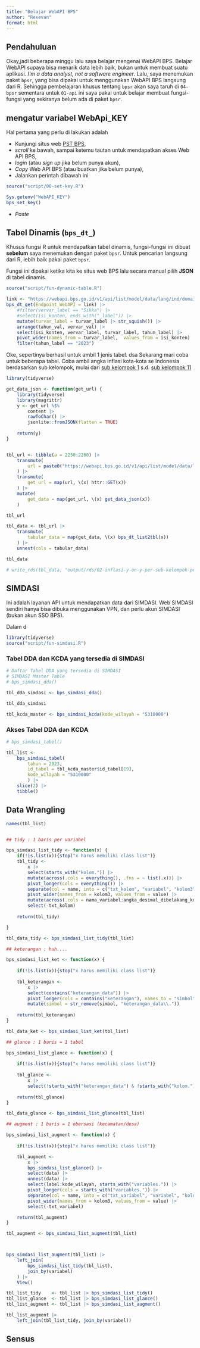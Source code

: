 ```yaml
---
title: "Belajar WebAPI BPS"
author: "Rexevan"
format: html
---
```


## Pendahuluan

Okay,jadi beberapa minggu lalu saya belajar mengenai WebAPI BPS. Belajar WebAPI supaya bisa menarik data lebih baik, bukan untuk membuat suatu aplikasi. *I'm a data analyst, not a software engineer*. Lalu, saya menemukan paket `bpsr`, yang bisa dipakai untuk menggunakan WebAPI BPS langsung dari R. Sehingga pembelajaran khusus tentang `bpsr` akan saya taruh di `04-bpsr` sementara untuk `01-api` ini saya pakai untuk belajar membuat fungsi-fungsi yang sekiranya belum ada di paket `bpsr`.

## mengatur variabel WebApi_KEY

Hal pertama yang perlu di lakukan adalah

-   Kunjungi situs web [PST BPS](pst.bps.go.id),
-   *scroll* ke bawah, sampai ketemu tautan untuk mendapatkan akses Web API BPS,
-   *login* (atau *sign up* jika belum punya akun),
-   *Copy* Web API BPS (atau buatkan jika belum punya),
-   Jalankan perintah dibawah ini

```r
source("script/00-set-key.R")

Sys.getenv("WebAPI_KEY")
bps_set_key()
```

-   *Paste*

## Tabel Dinamis (`bps_dt_`)

Khusus fungsi R untuk mendapatkan tabel dinamis, fungsi-fungsi ini dibuat **sebelum** saya menemukan dengan paket `bpsr`. Untuk pencarian langsung dari R, lebih baik pakai paket `bpsr`.

Fungsi ini dipakai ketika kita ke situs web BPS lalu secara manual pilih **JSON** di tabel dinamis.

```r
source("script/fun-dynamic-table.R")

link <- "https://webapi.bps.go.id/v1/api/list/model/data/lang/ind/domain/5300/var/1674/key/WebAPI_KEY"
bps_dt_get(Endpoint_WebAPI = link) |>
    #filter(vervar_label == "Sikka") |>
    #select(isi_konten, ends_with("_label")) |>
    mutate(turvar_label = turvar_label |> str_squish()) |>
    arrange(tahun_val, vervar_val) |>
    select(isi_konten, vervar_label, turvar_label, tahun_label) |>
    pivot_wider(names_from = turvar_label,  values_from = isi_konten) |>
    filter(tahun_label == "2023")
```

Oke, sepertinya berhasil untuk ambil 1 jenis tabel. dsa Sekarang mari coba untuk beberapa tabel. Coba ambil angka inflasi kota-kota se Indonesia berdasarkan sub kelompok, mulai dari [sub kelompok 1](https://www.bps.go.id/id/statistics-table/2/MjI1MCMy/inflasi-tahunan--y-on-y---2022-100--menurut-kelompok-dan-sub-kelompok-01-makanan--minuman-dan-tembakau.html) s.d. [sub kelompok 11](https://www.bps.go.id/id/statistics-table/2/MjI2MCMy/inflasi-tahunan--y-on-y---2022-100--menurut-kelompok-dan-sub-kelompok-11-perawatan-pribadi-dan-jasa-lainnya.html)

```r
library(tidyverse)

get_data_json <- function(get_url) {
    library(tidyverse)
    library(magrittr)
    y <- get_url %$%
        content |>
        rawToChar() |> 
        jsonlite::fromJSON(flatten = TRUE)
    
    return(y)
}


tbl_url <- tibble(a = 2250:2260) |>
    transmute(
        url = paste0("https://webapi.bps.go.id/v1/api/list/model/data/lang/ind/domain/0000/var/", a,"/key/", Sys.getenv("WebAPI_KEY"))
    ) |>
    transmute(
        get_url = map(url, \(x) httr::GET(x))
    ) |>
    mutate(
        get_data = map(get_url, \(x) get_data_json(x))
    )

tbl_url

tbl_data <- tbl_url |> 
    transmute(
        tabular_data = map(get_data, \(x) bps_dt_list2tbl(x))
    ) |>
    unnest(cols = tabular_data)

tbl_data

# write_rds(tbl_data, "output/rds/02-inflasi-y-on-y-per-sub-kelompok-per-kota.rds")

```

## SIMDASI

Ini adalah layanan API untuk mendapatkan data dari SIMDASI. Web SIMDASI sendiri hanya bisa dibuka menggunakan VPN, dan perlu akun SIMDASI (bukan akun SSO BPS).

Dalam d

```r
library(tidyverse)
source("script/fun-simdasi.R")
```


### Tabel DDA dan KCDA yang tersedia di SIMDASI 

```r
# Daftar Tabel DDA yang tersedia di SIMDASI
# SIMDASI Master Table
# bps_simdasi_dda()

tbl_dda_simdasi <- bps_simdasi_dda()

tbl_dda_simdasi

tbl_kcda_master <- bps_simdasi_kcda(kode_wilayah = "5310000")


```

### Akses Tabel DDA dan KCDA

```r
# bps_simdasi_tabel()

tbl_list <- 
    bps_simdasi_tabel(
        tahun = 2023, 
        id_tabel = tbl_kcda_master$id_tabel[19],
        kode_wilayah = "5310000"
        ) |>
    slice(2) |>
    tibble()
```

## Data Wrangling



```r
names(tbl_list)


## tidy : 1 baris per variabel

bps_simdasi_list_tidy <- function(x) {
    if(!is.list(x)){stop("x harus memiliki class list")}
    tbl_tidy <-     
        x |> 
        select(starts_with("kolom.")) |> 
        mutate(across(.cols = everything(), .fns = ~ list(.x))) |> 
        pivot_longer(cols = everything()) |> 
        separate(col = name, into = c("txt_kolom", "variabel", "kolom3"), sep = "\\.") |> 
        pivot_wider(names_from = kolom3, values_from = value) |> 
        mutate(across(.cols = nama_variabel:angka_desimal_dibelakang_koma, .fns = ~ unlist(.x))) |> 
        select(-txt_kolom)
    
    return(tbl_tidy)

}

tbl_data_tidy <- bps_simdasi_list_tidy(tbl_list)

## keterangan : huh....

bps_simdasi_list_ket <- function(x) {
    
    if(!is.list(x)){stop("x harus memiliki class list")}
    
    tbl_keterangan <- 
        x |> 
        select(contains("keterangan_data")) |>
        pivot_longer(cols = contains("keterangan"), names_to = "simbol", values_to = "keterangan") |>
        mutate(simbol = str_remove(simbol, "keterangan_data\\."))
    
    return(tbl_keterangan)
}

tbl_data_ket <- bps_simdasi_list_ket(tbl_list)

## glance : 1 baris = 1 tabel

bps_simdasi_list_glance <- function(x) {
    
    if(!is.list(x)){stop("x harus memiliki class list")}
    
    tbl_glance <- 
        x |> 
        select(!starts_with("keterangan_data") & !starts_with("kolom."))
    
    return(tbl_glance)
}

tbl_data_glance <- bps_simdasi_list_glance(tbl_list)

## augment : 1 baris = 1 obersasi (kecamatan/desa)

bps_simdasi_list_augment <- function(x) {
    
    if(!is.list(x)){stop("x harus memiliki class list")}

    tbl_augment <- 
        x |> 
        bps_simdasi_list_glance() |>
        select(data) |> 
        unnest(data) |>
        select(label:kode_wilayah, starts_with("variables.")) |>
        pivot_longer(cols = starts_with("variables.")) |>
        separate(col = name, into = c("txt_variabel", "variabel", "kolom3"), sep = "\\.") |>
        pivot_wider(names_from = kolom3, values_from = value) |>
        select(-txt_variabel)

    return(tbl_augment)
}

tbl_augment <- bps_simdasi_list_augment(tbl_list) 



bps_simdasi_list_augment(tbl_list) |>
    left_join(
        bps_simdasi_list_tidy(tbl_list),
        join_by(variabel)
    ) |>
    View()

tbl_list_tidy    <- tbl_list |> bps_simdasi_list_tidy()
tbl_list_glance  <- tbl_list |> bps_simdasi_list_glance()
tbl_list_augment <- tbl_list |> bps_simdasi_list_augment()

tbl_list_augment |>
    left_join(tbl_list_tidy, join_by(variabel))
```



## Sensus
